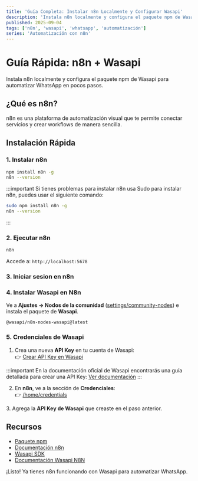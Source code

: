 ```yaml
---
title: 'Guía Completa: Instalar n8n Localmente y Configurar Wasapi'
description: 'Instala n8n localmente y configura el paquete npm de Wasapi para automatizar WhatsApp en pocos pasos.'
published: 2025-09-04
tags: ['n8n', 'wasapi', 'whatsapp', 'automatización']
series: 'Automatización con n8n'
---
```



# Guía Rápida: n8n + Wasapi

Instala n8n localmente y configura el paquete npm de Wasapi para automatizar WhatsApp en pocos pasos.

## ¿Qué es n8n?

n8n es una plataforma de automatización visual que te permite conectar servicios y crear workflows de manera sencilla.

## Instalación Rápida

### 1. Instalar n8n

```bash
npm install n8n -g
n8n --version
```

<TerminalMock />

:::important
  Si tienes problemas para instalar n8n usa Sudo para instalar n8n, puedes usar el siguiente comando:
```bash
sudo npm install n8n -g
n8n --version
```
:::

### 2. Ejecutar n8n

```bash
n8n
```

Accede a: `http://localhost:5678`

<BrowserMock />

### 3. Iniciar sesion en n8n

<MacScreenMock 
  title="Iniciar sesion en n8n" 
  url="localhost:5678" 
  showImage={true}
  imageAlt="Iniciar sesion en n8n"  
  imageUrl="loginn8n.webp" 
/>

### 4. Instalar Wasapi en N8n

Ve a **Ajustes → Nodos de la comunidad** ([settings/community-nodes](http://localhost:5678/settings/community-nodes)) e instala el paquete de **Wasapi**.

```
@wasapi/n8n-nodes-wasapi@latest
```
<MacScreenMock 
  title="" 
  url="settings/community-nodes" 
  showImage={true}
  imageAlt="Instalar Wasapi en N8n"  
  imageUrl="wasapinode.webp" 
/>

### 5. Credenciales de Wasapi

1. Crea una nueva **API Key** en tu cuenta de Wasapi:  
   👉 [Crear API Key en Wasapi](https://app.wasapi.io/account/developer)

:::important
En la documentación oficial de Wasapi encontrarás una guía detallada para crear una API Key: [Ver documentación](https://ayuda.wasapi.io/es/articles/8843315-uso-de-la-api-de-wasapi)
:::

<MacScreenMock 
  title="" 
  url="account/developer" 
  showImage={true}
  imageAlt="Credenciales de Wasapi"  
  imageUrl="modalApiKey.webp" 
/>

2. En **n8n**, ve a la sección de **Credenciales**:  
   👉 [/home/credentials](http://localhost:5678/home/credentials)


<MacScreenMock 
  title="" 
  url="home/credentials" 
  showImage={true}
  imageAlt="Credenciales de Wasapi"  
  imageUrl="addNewCredential.webp" 
/>
3. Agrega la **API Key de Wasapi** que creaste en el paso anterior.

<MacScreenMock 
  title="" 
  url="home/credentials" 
  showImage={true}
  imageAlt="Credenciales de Wasapi"  
  imageUrl="credencialInput.webp" 
/>

## Recursos

- [Paquete npm](https://www.npmjs.com/package/@wasapi/n8n-nodes-wasapi)
- [Documentación n8n](https://docs.n8n.io/)
- [Wasapi SDK](https://github.com/Vinix-Code-Dev/wasapi-js-sdk)
- [Documentación Wasapi N8N](https://ayuda.wasapi.io/es/articles/12292661-integracion-con-n8n)

¡Listo! Ya tienes n8n funcionando con Wasapi para automatizar WhatsApp.